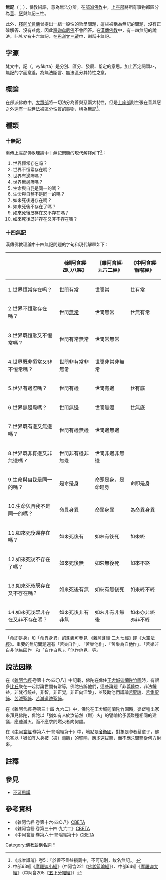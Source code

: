 {{佛教}}
'''無記'''（{{lang-sa|अव्याकृत|avyākṛta}}；{{lang-pi|{{IAST|avyākata}}}}），佛教術語，意為無法分辨。在[[部派佛教|部派佛教]]中，[[上座部|上座部]]將所有事物都區分為[[善_(佛教)|善]]、[[惡_(佛教)|惡]]與無記三性。

此外，[[釋迦牟尼佛|釋迦牟尼佛]]曾提出一組一般性的哲學問題，這些被稱為無記的問題，沒有正確解答、沒有益處，因此[[釋迦牟尼佛|釋迦牟尼佛]]不會回答。在[[漢傳佛教|漢傳佛教]]中，有十四無記的說法，此外又有十六無記。在[[巴利文三藏|巴利文三藏]]中，則稱十無記。

==字源==
梵文中，記（{{lang-sa|व्याकृत}}，vyākṛta）是分別、區分、發展、斷定的意思。加上否定詞頭a-，無記的字面意義，為無法斷言、無法區分其特性之意。

==概論==
在部派佛教中，[[大眾部|大眾部]]將一切法分為善與惡兩大特性，但是[[上座部|上座部]]則主張在善與惡之外還有一些無法被區分性質的事物，稱為無記<ref>《成唯識論》卷5：「於善不善益損義中，不可記別，故名無記。」</ref>。

==種類==
===十無記===
南傳上座部佛教理論中十無記問題的現代解釋如下<ref>中部63經《[http://cbetaonline.dila.edu.tw/zh/N0005_007 摩羅迦小經]》（中阿含221《[http://cbetaonline.dila.edu.tw/zh/T0026_060 佛說箭喻經]》）、中部64經《[http://cbetaonline.dila.edu.tw/zh/N0005_007 摩羅迦大經]》（中阿含205《[http://cbetaonline.dila.edu.tw/zh/T0026_056 五下分結經]》）</ref>：
#世界恒常存在吗？
#世界不恒常存在嗎？
#世界有邊際嗎？
#世界無邊際嗎？
#生命與自我是同一的嗎？
#生命與自我不是同一的嗎？
#如來死後還存在嗎？
#如來死後不存在了嗎？
#如來死後既存在又不存在嗎？
#如來死後既非存在又非不存在嗎？

===十四無記===
漢傳佛教理論中十四無記問題的字句和現代解釋如下：
{| class="wikitable" 
|+
! !! 《雜阿含經·四〇八經》!! 《雜阿含經·九六二經》!! 《中阿含經·箭喻經》
|-
| 1.世界恒常存在吗？||[[世間|世間]][[常_(佛教)|有常]] || 世間常 || 世有常
|-
| 2.世界不恒常存在嗎？||世間[[無常_(佛教)|無常]] || 世間無常 || 世無有常
|-
| 3.世界既恒常又不恒常嗎？||世間有常無常 || 世間常無常 || 
|-
| 4.世界既非恒常又非不恒常嗎？||世間非有常非無常 || 世間非常非無常 ||
|-
| 5.世界有邊際嗎？||世間有邊 || 世間有邊 || 世有底
|-
| 6.世界無邊際嗎？||世間無邊 || 世間無邊 || 世無底
|-
| 7.世界既有邊又無邊嗎？||世間有邊無邊 || 世間邊無邊 ||
|-
| 8.世界既非有邊又非無邊嗎？||世間非有邊非無邊 || 世間非邊非無邊 || 
|-
| 9.生命與自我是同一的嗎？||是命是身 || 命即是身，是命是身 || 命即是身
|- 
| 10.生命與自我不是同一的嗎？||命異身異 || 命異身異 || 為命異身異
|-
| 11.如來死後還存在嗎？||如來死後有 || 如來有後死 || 如來終
|-
| 12.如來死後不存在了嗎？||如來死後無 || 如來無後死 || 如來不終
|-
| 13.如來死後既存在又不存在嗎？||如來死後有無 || 如來有無後死 || 如來終不終
|-
| 14.如來死後既非存在又非不存在嗎？||如來死後非有非無 || 如來非有非無後 || 如來亦非終亦非不終
|}
「命即是身」和「命異身異」的含義可參見 《[[雜阿含經|雜阿含經]]·二九七經》即《[[大空法經|大空法經]]》。重要的無記問題還有「苦樂自作」、「苦樂他作」、「苦樂為自他作」、「苦樂非自非他無因作」和「自作自覺」、「他作他覺」等。

==說法因緣==
在《[[雜阿含經|雜阿含經]]·卷第十六·四〇八》中記載，佛陀在佛住[[王舍城|王舍城]][[迦蘭陀竹園|迦蘭陀竹園]]時，有很多[[比丘|比丘]]聚在一起討論世間有常等，佛陀告訴他們，這些論題「非義饒益，非法饒益，非梵行饒益，非智，非正覺，非正向涅槃」，並鼓勵他們議論[[四谛#苦谛|苦聖諦]]、[[四谛#集諦|苦集聖諦]]、[[四谛#滅諦|苦滅聖諦]]、[[四谛#道諦|苦滅道跡聖諦]]。

在《雜阿含經·卷第三十四·九六二》中，佛陀在王舍城迦蘭陀竹園時，婆蹉種出家來拜見佛陀，佛陀以「猶如有人於汝前然（燃）火」的譬喻給予婆蹉種相同的建議，應速滅火，而不應求問燃火者向何處。

在《[[中阿含經|中阿含經]]·卷第六十·箭喻經第十》中，地點是[[舍衛國|舍衛國]]，對象是尊者鬘童子，佛陀答以「猶如有人身被（披）毒箭」的譬喻，應求速拔箭，而不應求問箭從何方射來。

==註釋==
{{reflist}}
==參見==
*[[不可思議|不可思議]]

==參考資料==
*《雜阿含經·卷第十六·四○八》[https://web.archive.org/web/20071026070416/http://www.cbeta.org/result/normal/T02/0099_016.htm CBETA]
*《雜阿含經·卷第三十四·九六二》[https://web.archive.org/web/20071026070430/http://www.cbeta.org/result/normal/T02/0099_034.htm CBETA]
*《中阿含經·卷第六十·箭喻經第十》[https://web.archive.org/web/20071008065614/http://www.cbeta.org/result/normal/T01/0026_060.htm CBETA]

[[Category:佛教並稱名詞|Category:佛教並稱名詞]]
[[Category:佛教宇宙論|*]]